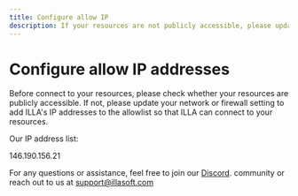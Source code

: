 ```yaml
---
title: Configure allow IP
description: If your resources are not publicly accessible, please update your network or firewall setting to add ILLA's IP addresses to the allowlist so that ILLA can connect to your resources.
---
```


# Configure allow IP addresses

Before connect to your resources, please check whether your resources are publicly accessible. If not, please update your network or firewall setting to add ILLA's IP addresses to the allowlist so that ILLA can connect to your resources.

Our IP address list:

146.190.156.21

For any questions or assistance, feel free to join our [Discord](https://discord.gg/HCzD2gSz5c). community or reach out to us at support@illasoft.com
